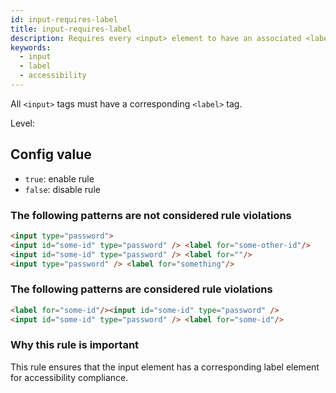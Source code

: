 ```yaml
---
id: input-requires-label
title: input-requires-label
description: Requires every <input> element to have an associated <label> for accessibility compliance.
keywords:
  - input
  - label
  - accessibility
---
```



All `<input>` tags must have a corresponding `<label>` tag.

Level: <Badge text="Warning" variant="caution" />

## Config value

- `true`: enable rule
- `false`: disable rule

### The following patterns are **not** considered rule violations

```html
<input type="password">
<input id="some-id" type="password" /> <label for="some-other-id"/>
<input id="some-id" type="password" /> <label for=""/>
<input type="password" /> <label for="something"/>
```

### The following patterns are considered rule violations

```html
<label for="some-id"/><input id="some-id" type="password" />
<input id="some-id" type="password" /> <label for="some-id"/>
```

### Why this rule is important

This rule ensures that the input element has a corresponding label element for accessibility compliance.
